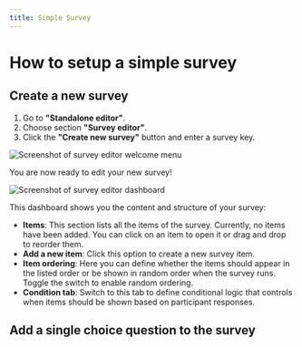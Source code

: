 ```yaml
---
title: Simple Survey
---
```


# How to setup a simple survey

## Create a new survey

1. Go to **"Standalone editor"**.
2. Choose section **"Survey editor"**.
3. Click the **"Create new survey"** button and enter a survey key.

![Screenshot of survey editor welcome menu](images/welcomeEditor.png)

You are now ready to edit your new survey! 

![Screenshot of survey editor dashboard](images/dashboardEditor.png)

This dashboard shows you the content and structure of your survey:
- **Items**: This section lists all the items of the survey. Currently, no items have been added. You can click on an item to open it or drag and drop to reorder them.
- **Add a new item**: Click this option to create a new survey item.
- **Item ordering**: Here you can define whether the items should appear in the listed order or be shown in random order when the survey runs. Toggle the switch to enable random ordering.
- **Condition tab**: Switch to this tab to define conditional logic that controls when items should be shown based on participant responses.

## Add a single choice question to the survey


